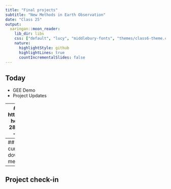 ```yaml
---
title: "Final projects"
subtitle: "New Methods in Earth Observation"
date: "Class 25"
output:
  xaringan::moon_reader:
    lib_dir: libs
    css: ["default", "lucy", "middlebury-fonts", "themes/class6-theme.css"]
    nature:
      highlightStyle: github
      highlightLines: true
      countIncrementalSlides: false
---
```

## Today
- GEE Demo
- Project Updates

---
## Office Hours
- Sign up here! https://calendly.com/mcecil/office-hours?month=2021-05
- Fri May 28 11 AM - 1 PM
- Tues June 1 12 - 2 PM
- Thur June 3 12 - 2 PM
---
## GEE Demo
- get a smoothed curve for all dates in a date range
- download chart data from GEE
- merge data in R

---
## Project check-in






